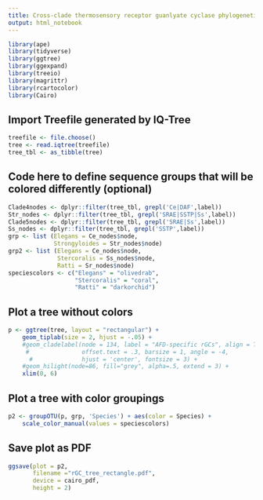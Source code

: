 ```yaml
---
title: Cross-clade thermosensory receptor guanlyate cyclase phylogenetic analysis 
output: html_notebook
---
```


```r
library(ape)
library(tidyverse)
library(ggtree)
library(ggexpand)
library(treeio)
library(magrittr)
library(rcartocolor)
library(Cairo)
```

## Import Treefile generated by IQ-Tree
```r
treefile <- file.choose()
tree <- read.iqtree(treefile)
tree_tbl <- as_tibble(tree)
```


## Code here to define sequence groups that will be colored differently (optional)
```r
Clade4nodes <- dplyr::filter(tree_tbl, grepl('Ce|DAF',label))
Str_nodes <- dplyr::filter(tree_tbl, grepl('SRAE|SSTP|Ss',label))
Clade5nodes <- dplyr::filter(tree_tbl, grepl('SRAE|Ss',label))
Ss_nodes <- dplyr::filter(tree_tbl, grepl('SSTP',label))
grp <- list (Elegans = Ce_nodes$node,
             Strongyloides = Str_nodes$node)
grp2 <- list (Elegans = Ce_nodes$node,
              Stercoralis = Ss_nodes$node,
              Ratti = Sr_nodes$node)
speciescolors <- c("Elegans" = "olivedrab", 
                   "Stercoralis" = "coral",
                   "Ratti" = "darkorchid")
```

## Plot a tree without colors
```r
p <- ggtree(tree, layout = "rectangular") +
    geom_tiplab(size = 2, hjust = -.05) + 
    #geom_cladelabel(node = 134, label = "AFD-specific rGCs", align = T, offset = 1.2,
     #               offset.text = .3, barsize = 1, angle = -4,
      #              hjust = 'center', fontsize = 3) +
    #geom_hilight(node=86, fill="grey", alpha=.5, extend = 3) +
    xlim(0, 6)
```

## Plot a tree with color groupings
```r
p2 <- groupOTU(p, grp, 'Species') + aes(color = Species) +
    scale_color_manual(values = speciescolors)
```

## Save plot as PDF
```r
ggsave(plot = p2,
       filename ="rGC_tree_rectangle.pdf",
       device = cairo_pdf,
       height = 2)

```
    

